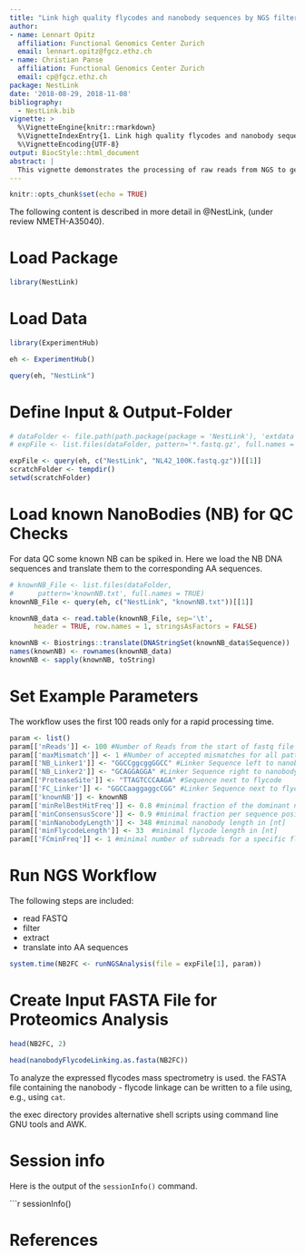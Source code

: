 ```yaml
---
title: "Link high quality flycodes and nanobody sequences by NGS filtering"
author: 
- name: Lennart Opitz
  affiliation: Functional Genomics Center Zurich
  email: lennart.opitz@fgcz.ethz.ch
- name: Christian Panse
  affiliation: Functional Genomics Center Zurich
  email: cp@fgcz.ethz.ch
package: NestLink
date: '2018-08-29, 2018-11-08'
bibliography:
  - NestLink.bib
vignette: >
  %\VignetteEngine{knitr::rmarkdown}
  %\VignetteIndexEntry{1. Link high quality flycodes and nanobody sequences by NGS filtering.}
  %\VignetteEncoding{UTF-8}
output: BiocStyle::html_document
abstract: |
  This vignette demonstrates the processing of raw reads from NGS to generate the flycode to nanobody linkage used in the proteomics data analysis. The workflow includes several filtering steps to extract high quality nanobody and flycode amino acid sequences.
---
```


```r
knitr::opts_chunk$set(echo = TRUE)
```

<!-- TODO(LO): Define Input -->
The following content is described in more detail in @NestLink, (under review  NMETH-A35040).

# Load Package
```r
library(NestLink)
```

# Load Data

```r
library(ExperimentHub)

eh <- ExperimentHub()

query(eh, "NestLink")
```

# Define Input & Output-Folder

<!-- TODO(LO): do we have a reference to the entire data set? no-->

```r
# dataFolder <- file.path(path.package(package = 'NestLink'), 'extdata')
# expFile <- list.files(dataFolder, pattern='*.fastq.gz', full.names = TRUE)

expFile <- query(eh, c("NestLink", "NL42_100K.fastq.gz"))[[1]]
scratchFolder <- tempdir()
setwd(scratchFolder)
```

# Load known NanoBodies (NB) for QC Checks

For data QC some known NB can be spiked in. Here we load the NB DNA sequences and translate them to the corresponding AA sequences.

```r
# knownNB_File <- list.files(dataFolder,
#      pattern='knownNB.txt', full.names = TRUE)
knownNB_File <- query(eh, c("NestLink", "knownNB.txt"))[[1]]

knownNB_data <- read.table(knownNB_File, sep='\t',
      header = TRUE, row.names = 1, stringsAsFactors = FALSE)

knownNB <- Biostrings::translate(DNAStringSet(knownNB_data$Sequence))
names(knownNB) <- rownames(knownNB_data)
knownNB <- sapply(knownNB, toString)
```

# Set Example Parameters

The workflow uses the first 100 reads only for a rapid processing time.

```r
param <- list()
param[['nReads']] <- 100 #Number of Reads from the start of fastq file to process
param[['maxMismatch']] <- 1 #Number of accepted mismatches for all pattern search steps
param[['NB_Linker1']] <- "GGCCggcggGGCC" #Linker Sequence left to nanobody
param[['NB_Linker2']] <- "GCAGGAGGA" #Linker Sequence right to nanobody
param[['ProteaseSite']] <- "TTAGTCCCAAGA" #Sequence next to flycode
param[['FC_Linker']] <- "GGCCaaggaggcCGG" #Linker Sequence next to flycode
param[['knownNB']] <- knownNB
param[['minRelBestHitFreq']] <- 0.8 #minimal fraction of the dominant nanobody for a specific flycode
param[['minConsensusScore']] <- 0.9 #minimal fraction per sequence position in nanabody consensus sequence calculation
param[['minNanobodyLength']] <- 348 #minimal nanobody length in [nt]
param[['minFlycodeLength']] <- 33  #minimal flycode length in [nt]
param[['FCminFreq']] <- 1 #minimal number of subreads for a specific flycode to keep it in the analysis
```

# Run NGS Workflow

The following steps are included:

- read FASTQ
- filter
- extract
- translate into AA sequences


```r
system.time(NB2FC <- runNGSAnalysis(file = expFile[1], param))
```

# Create Input FASTA File for Proteomics Analysis

```r
head(NB2FC, 2)
```

```r
head(nanobodyFlycodeLinking.as.fasta(NB2FC))
```

To analyze the expressed flycodes mass spectrometry is used.
the FASTA file containing the nanobody - flycode linkage can be written to a file using, e.g., using `cat`.

the exec directory provides alternative shell scripts using command line GNU tools and AWK.

# Session info

Here is the output of the `sessionInfo()` command.

```r
sessionInfo()

# References
